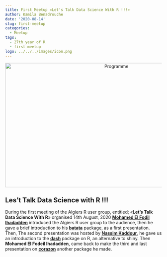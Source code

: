 ```yaml
---
title: First Meetup «Let's Talk Data Science With R !!!»
author: Kamila Benadrouche
date: '2020-08-14'
slug: first-meetup
categories:
  - Meetup
tags:
  - 27th year of R
  - first meetup
logo: ../../../images/icon.png
---
```



<center>
    <img src="../../../../images/program.jpeg" alt="Programme" style="width:700px;height:400px;">
</center>


## Les't Talk Data Science with R !!!

  During the first meeting of the Algiers R user group, entitled; «**Let's Talk Data Science With R**» organised 14th August, 2020 [**Mohamed El Fodil Ihadadden**](https://twitter.com/moh_fodil) introduced the Algiers R user group to the audience, then he gave a brief introduction to his [**batata**](https://github.com/feddelegrand7/batata) package, as a first presentation.
Then, The second presentation was hosted by [**Nassim Kaddour**](https://twitter.com/nssmmn), he gave us an introduction to the [**dash**](https://github.com/plotly/dashR/) package on R, an alternative to shiny.
Then **Mohamed El Fodeil Ihadadden**, came back to make the third and last presentation on [**corazon**](https://github.com/feddelegrand7/corazon) another package he made.



